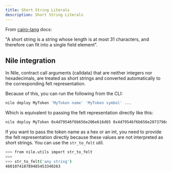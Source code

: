 ```yaml
---
title: Short String Literals
description: Short String Literals
---
```


From [cairo-lang](https://www.cairo-lang.org/docs/how_cairo_works/consts.html#short-string-literals) docs:

"A short string is a string whose length is at most 31 characters, and therefore can fit into a single field element".

## Nile integration

In Nile, contract call arguments (calldata) that are neither integers nor hexadecimals, are treated as short strings and converted automatically to the corresponding felt representation.

Because of this, you can run the following from the CLI:

```sh
nile deploy MyToken 'MyToken name' 'MyToken symbol' ...
```

Which is equivalent to passing the felt representation directly like this:

```sh
nile deploy MyToken 0x4d79546f6b656e206e616d65 0x4d79546f6b656e2073796d626f6c ...
```



If you want to pass the token name as a hex or an int, you need to provide the felt representation directly because these values are not interpreted as short strings. You can use the `str_to_felt` util.

```sh
>>> from nile.utils import str_to_felt
>>>
>>> str_to_felt('any string')
460107418789485453340263
```

